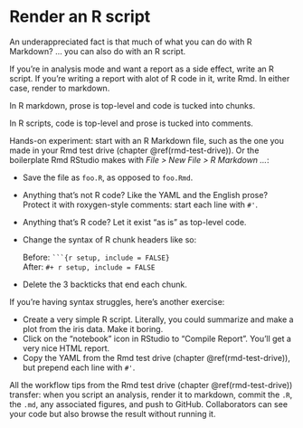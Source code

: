 # Render an R script {#r-test-drive}

An underappreciated fact is that much of what you can do with R Markdown? ... you can also do with an R script.

If you're in analysis mode and want a report as a side effect, write an R script. If you're writing a report with alot of R code in it, write Rmd. In either case, render to markdown.

In R markdown, prose is top-level and code is tucked into chunks.

In R scripts, code is top-level and prose is tucked into comments.

Hands-on experiment: start with an R Markdown file, such as the one you made in your Rmd test drive (chapter \@ref(rmd-test-drive)). Or the boilerplate Rmd RStudio makes with *File > New File > R Markdown ...*:

  * Save the file as `foo.R`, as opposed to `foo.Rmd`.
  * Anything that's not R code? Like the YAML and the English prose? Protect it with roxygen-style comments: start each line with `#'`.
  * Anything that's R code? Let it exist "as is" as top-level code.
  * Change the syntax of R chunk headers like so:
  
    Before: ` ```{r setup, include = FALSE}`  
    After: `#+ r setup, include = FALSE`

  * Delete the 3 backticks that end each chunk.

If you're having syntax struggles, here's another exercise:

  * Create a very simple R script. Literally, you could summarize and make a plot from the iris data. Make it boring.
  * Click on the "notebook" icon in RStudio to "Compile Report". You'll get a very nice HTML report.
  * Copy the YAML from the Rmd test drive (chapter \@ref(rmd-test-drive)), but prepend each line with `#'`.

All the workflow tips from the Rmd test drive (chapter \@ref(rmd-test-drive)) transfer: when you script an analysis, render it to markdown, commit the `.R`, the `.md`, any associated figures, and push to GitHub. Collaborators can see your code but also browse the result without running it.
